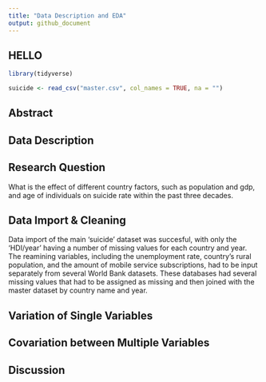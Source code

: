 ```yaml
---
title: "Data Description and EDA"
output: github_document
---
```


## HELLO

```r
library(tidyverse)

suicide <- read_csv("master.csv", col_names = TRUE, na = "")


```


## Abstract

## Data Description

## Research Question
What is the effect of different country factors, such as population and gdp, and age of individuals on suicide rate within the past three decades.

## Data Import & Cleaning
Data import of the main 'suicide' dataset was succesful, with only the 'HDI/year' having a number of missing values for each country and year. The reamining variables, including the unemployment rate, country's rural population, and the amount of mobile service subscriptions, had to be input separately from several World Bank datasets. These databases had several missing values that had to be assigned as missing and then joined with the master dataset by country name and year. 

## Variation of Single Variables

## Covariation between Multiple Variables

## Discussion